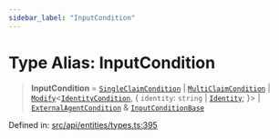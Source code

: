 ```yaml
---
sidebar_label: "InputCondition"
---
```


# Type Alias: InputCondition

> **InputCondition** = [`SingleClaimCondition`](../interfaces/SingleClaimCondition.mdx) \| [`MultiClaimCondition`](../interfaces/MultiClaimCondition.mdx) \| [`Modify`](../../../../types/utils/type-aliases/Modify.mdx)\<[`IdentityCondition`](../interfaces/IdentityCondition.mdx), \{ `identity`: `string` \| [`Identity`](Identity.mdx); \}\> \| [`ExternalAgentCondition`](../interfaces/ExternalAgentCondition.mdx) & [`InputConditionBase`](InputConditionBase.mdx)

Defined in: [src/api/entities/types.ts:395](https://github.com/PolymeshAssociation/polymesh-sdk/blob/bee6a2fe7a8ce5db42a6982e793782182cde2153/src/api/entities/types.ts#L395)
